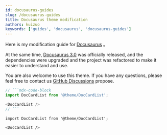 ```yaml
---
id: docusaurus-guides
slug: /docusaurus-guides
title: Docusaurus theme modification
authors: kuizuo
keywords: ['guides', 'docusaurus', 'docusaurus-guides']
---
```


Here is my modification guide for [Docusaurus](https://docusaurus.io/) 。

At the same time, [Docusaurus 3.0](https://docusaurus.io/zh-CN/blog/releases/3.0) was officially released, and the dependencies were upgraded and the project was refactored to make it easier to understand and use.

You are also welcome to use this theme. If you have any questions, please feel free to contact us [GitHub Discussions](https://github.com/kuizuo/blog/discussions) propose.

```ts
// ```mdx-code-block
import DocCardList from '@theme/DocCardList';

<DocCardList />
// ```
```

```mdx-code-block
import DocCardList from '@theme/DocCardList';

<DocCardList />
```
